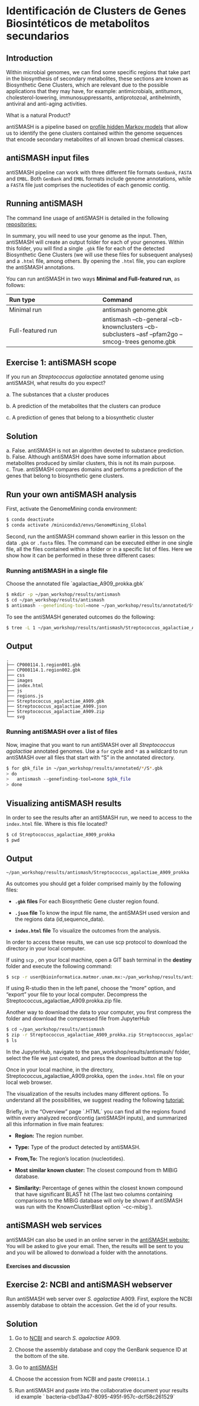 # Identificación de Clusters de Genes Biosintéticos de metabolitos secundarios

## **Introduction**

Within microbial genomes, we can find some specific regions that take part in the biosynthesis of secondary metabolites, these sections are known as Biosynthetic Gene Clusters, which are relevant due to the possible applications that they may have, for example: antimicrobials, antitumors, cholesterol-lowering, immunosuppressants, antiprotozoal, antihelminth, antiviral and anti-aging activities.

What is a natural Product?

antiSMASH is a pipeline based on [profile hidden Markov models](https://www.ebi.ac.uk/training/online/courses/pfam-creating-protein-families/what-are-profile-hidden-markov-models-hmms/#:~:text=Profile%20HMMs%20are%20probabilistic%20models,the%20alignment%2C%20see%20Figure%202) that allow us to identify the gene clusters contained within the genome sequences that encode secondary metabolites of all known broad chemical classes.

## **antiSMASH input files**

antiSMASH pipeline can work with three different file formats `GenBank`, `FASTA` and `EMBL`. Both `GenBank` and `EMBL` formats include genome annotations, while a `FASTA` file just comprises the nucleotides of each genomic contig.

## **Running antiSMASH**

The command line usage of antiSMASH is detailed in the following [repositories:](https://docs.antismash.secondarymetabolites.org/command_line/)

In summary, you will need to use your genome as the input. Then, antiSMASH will create an output folder for each of your genomes. Within this folder, you will find a single `.gbk` file for each of the detected Biosynthetic Gene Clusters (we will use these files for subsequent analyses) and a `.html` file, among others. By opening the `.html` file, you can explore the antiSMASH annotations.

You can run antiSMASH in two ways **Minimal and Full-featured run**, as follows:

| Run type | Command |
|:---|:---|
| Minimal run | antismash genome.gbk |
| Full-featured run | antismash –cb-general –cb-knownclusters –cb-subclusters –asf –pfam2go –smcog-trees genome.gbk |

:::: callout-note
## Exercise 1: antiSMASH scope

If you run an *Streptococcus agalactiae* annotated genome using antiSMASH, what results do you expect?

a\. The substances that a cluster produces

b\. A prediction of the metabolites that the clusters can produce

c\. A prediction of genes that belong to a biosynthetic cluster

::: {.callout-note collapse="TRUE"}
## Solution

a\. False. antiSMASH is not an algorithm devoted to substance prediction.\
b. False. Although antiSMASH does have some information about metabolites produced by similar clusters, this is not its main purpose.\
c. True. antiSMASH compares domains and performs a prediction of the genes that belong to biosynthetic gene clusters.
:::
::::

## **Run your own antiSMASH analysis**

First, activate the GenomeMining conda environment:

``` bash
$ conda deactivate
$ conda activate /miniconda3/envs/GenomeMining_Global
```

Second, run the antiSMASH command shown earlier in this lesson on the data `.gbk` or `.fasta` files. The command can be executed either in one single file, all the files contained within a folder or in a specific list of files. Here we show how it can be performed in these three different cases:

### **Running antiSMASH in a single file**

Choose the annotated file ´agalactiae_A909_prokka.gbk´

``` bash
$ mkdir -p ~/pan_workshop/results/antismash  
$ cd ~/pan_workshop/results/antismash  
$ antismash --genefinding-tool=none ~/pan_workshop/results/annotated/Streptococcus_agalactiae_A909_prokka/Streptococcus_agalactiae_A909_prokka.gbk    
```

To see the antiSMASH generated outcomes do the following:

``` bash
$ tree -L 1 ~/pan_workshop/results/antismash/Streptococcus_agalactiae_A909_prokka
```

::: callout-note
## Output

```         
.
├── CP000114.1.region001.gbk
├── CP000114.1.region002.gbk
├── css
├── images
├── index.html
├── js
├── regions.js
├── Streptococcus_agalactiae_A909.gbk
├── Streptococcus_agalactiae_A909.json
├── Streptococcus_agalactiae_A909.zip
└── svg
```
:::

### **Running antiSMASH over a list of files**

Now, imagine that you want to run antiSMASH over all *Streptococcus agalactiae* annotated genomes. Use a `for` cycle and `*` as a wildcard to run antiSMASH over all files that start with “S” in the annotated directory.

``` bash
$ for gbk_file in ~/pan_workshop/results/annotated/*/S*.gbk
> do
>	antismash --genefinding-tool=none $gbk_file
> done
```

## **Visualizing antiSMASH results**

In order to see the results after an antiSMASH run, we need to access to the `index.html` file. Where is this file located?

``` bash
$ cd Streptococcus_agalactiae_A909_prokka
$ pwd
```

::: callout-note
## Output

```         
~/pan_workshop/results/antismash/Streptococcus_agalactiae_A909_prokka
```
:::

As outcomes you should get a folder comprised mainly by the following files:

-   **`.gbk` files** For each Biosynthetic Gene cluster region found.

-   **`.json` file** To know the input file name, the antiSMASH used version and the regions data (id,sequence_data).

-   **`index.html` file** To visualize the outcomes from the analysis.

In order to access these results, we can use scp protocol to download the directory in your local computer.

If using `scp` , on your local machine, open a GIT bash terminal in the **destiny** folder and execute the following command:

``` bash
$ scp -r user@bioinformatica.matmor.unam.mx:~/pan_workshop/results/antismash/S*A909.prokka/* ~/Downloads/.
```

If using R-studio then in the left panel, choose the “more” option, and “export” your file to your local computer. Decompress the Streptococcus_agalactiae_A909.prokka.zip file.

Another way to download the data to your computer, you first compress the folder and download the compressed file from JupyterHub

``` bash
$ cd ~/pan_workshop/results/antismash
$ zip -r Streptococcus_agalactiae_A909_prokka.zip Streptococcus_agalactiae_A909_prokka
$ ls
```

In the JupyterHub, navigate to the pan_workshop/results/antismash/ folder, select the file we just created, and press the download button at the top

Once in your local machine, in the directory, Streptococcus_agalactiae_A909.prokka, open the `index.html` file on your local web browser.

The visualization of the results includes many different options. To understand all the possibilities, we suggest reading the following [tutorial:](https://docs.antismash.secondarymetabolites.org/understanding_output/)

Briefly, in the “Overview” page ´.HTML´ you can find all the regions found within every analyzed record/contig (antiSMASH inputs), and summarized all this information in five main features:

-   **Region:** The region number.

-   **Type:** Type of the product detected by antiSMASH.

-   **From,To:** The region’s location (nucleotides).

-   **Most similar known cluster:** The closest compound from th MIBiG database.

-   **Similarity:** Percentage of genes within the closest known compound that have significant BLAST hit (The last two columns containing comparisons to the MIBiG database will only be shown if antiSMASH was run with the KnownClusterBlast option ´–cc-mibig´).

## **antiSMASH web services**

antiSMASH can also be used in an online server in the [antiSMASH website:](https://antismash.secondarymetabolites.org/#!/start) You will be asked to give your email. Then, the results will be sent to you and you will be allowed to donwload a folder with the annotations.

#### **Exercises and discussion**

:::: callout-note
## Exercise 2: NCBI and antiSMASH webserver

Run antiSMASH web server over *S. agalactiae* A909. First, explore the NCBI assembly database to obtain the accession. Get the id of your results.

::: {.callout-note collapse="TRUE"}
## Solution

1.  Go to [NCBI](https://www.ncbi.nlm.nih.gov/) and search *S. agalactiae* A909.

2.  Choose the assembly database and copy the GenBank sequence ID at the bottom of the site.

3.  Go to [antiSMASH](https://antismash.secondarymetabolites.org/#!/start)

4.  Choose the accession from NCBI and paste `CP000114.1`

5.  Run antiSMASH and paste into the collaborative document your results id example \` bacteria-cbd13a47-8095-495f-957c-dcf58c261529\`
:::
::::

